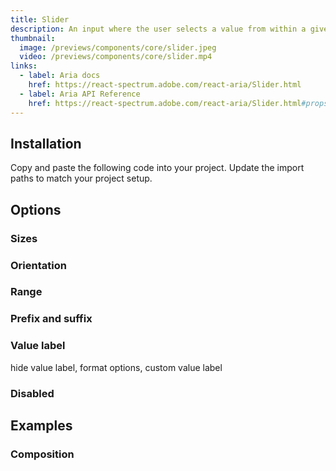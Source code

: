 ```yaml
---
title: Slider
description: An input where the user selects a value from within a given range.
thumbnail:
  image: /previews/components/core/slider.jpeg
  video: /previews/components/core/slider.mp4
links:
  - label: Aria docs
    href: https://react-spectrum.adobe.com/react-aria/Slider.html
  - label: Aria API Reference
    href: https://react-spectrum.adobe.com/react-aria/Slider.html#props
---
```


<ComponentPreview name="demos/components/core/slider/basic" className="max-w-sm" />

## Installation

<Steps>
  <Step>Copy and paste the following code into your project.</Step>
  <ComponentSource name="components/core/default/slider" />
  <Step>Update the import paths to match your project setup.</Step>
</Steps>

## Options

### Sizes

<ComponentPreview name="demos/components/core/slider/sizes" className="max-w-sm" />

### Orientation

<ComponentPreview name="demos/components/core/slider/orientation" className="max-w-sm" />

### Range

<ComponentPreview name="demos/components/core/slider/range" className="max-w-sm" />

### Prefix and suffix

<ComponentPreview name="demos/components/core/slider/prefix-and-suffix" className="max-w-sm" />

### Value label

hide value label, format options, custom value label

<ComponentPreview name="demos/components/core/slider/value-label" className="max-w-sm" />

### Disabled

<ComponentPreview name="demos/components/core/slider/disabled" className="max-w-sm" />

## Examples

### Composition

<ComponentPreview name="demos/components/core/slider/composition" className="max-w-sm" />
